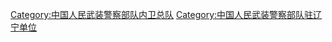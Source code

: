 {{Catmore}}

[[Category:中国人民武装警察部队内卫总队|Category:中国人民武装警察部队内卫总队]]
[[Category:中国人民武装警察部队驻辽宁单位|Category:中国人民武装警察部队驻辽宁单位]]